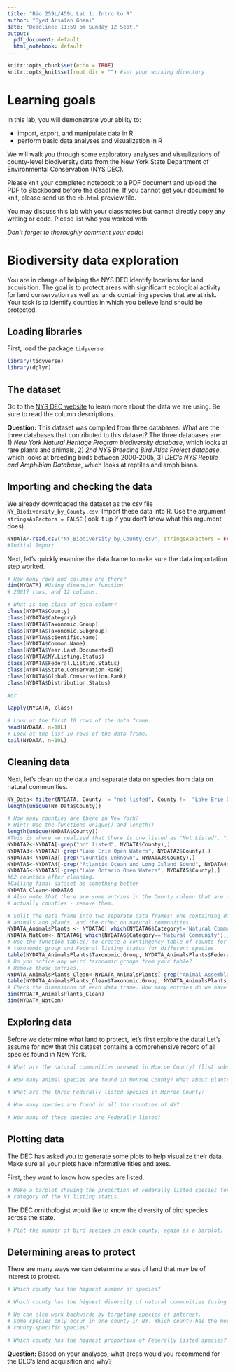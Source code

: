```yaml
---
title: "Bio 259L/459L Lab 1: Intro to R"
author: "Syed Arsalan Ghani"
date: "Deadline: 11:59 pm Sunday 12 Sept."
output:
  pdf_document: default
  html_notebook: default
---
```


```r
knitr::opts_chunk$set(echo = TRUE)
knitr::opts_knit$set(root.dir = "") #set your working directory
```

# Learning goals

In this lab, you will demonstrate your ability to:

* import, export, and manipulate data in R
* perform basic data analyses and visualization in R

We will walk you through some exploratory analyses and visualizations of county-level biodiversity data from the New York State Department of Environmental Conservation (NYS DEC).

Please knit your completed notebook to a PDF document and upload the PDF to Blackboard before the deadline. If you cannot get your document to knit, please send us the `nb.html` preview file.

You may discuss this lab with your classmates but cannot directly copy any writing or code. Please list who you worked with: 

*Don't forget to thoroughly comment your code!*

# Biodiversity data exploration

You are in charge of helping the NYS DEC identify locations for land acquisition. The goal is to protect areas with significant ecological activity for land conservation as well as lands containing species that are at risk. Your task is to identify counties in which you believe land should be protected.

## Loading libraries
First, load the package `tidyverse`. 

```r
library(tidyverse)
library(dplyr)
```

## The dataset

Go to the [NYS DEC website](https://data.ny.gov/Energy-Environment/Biodiversity-by-County-Distribution-of-Animals-Pla/tk82-7km5) to learn more about the data we are using. Be sure to read the column descriptions. 

**Question:** This dataset was compiled from three databases. What are the three databases that contributed to this dataset?
The three databases are:
1) _New York Natural Heritage Program biodiversity database_, which looks at rare plants and animals, 
2) _2nd NYS Breeding Bird Atlas Project database_, which looks at breeding birds between 2000-2005,
3) _DEC’s NYS Reptile and Amphibian Database_, which looks at reptiles and amphibians.    

## Importing and checking the data

We already downloaded the dataset as the csv file `NY_Biodiversity_by_County.csv`. Import these data into R. Use the argument `stringsAsFactors = FALSE` (look it up if you don't know what this argument does).

```r
NYDATA<-read.csv("NY_Biodiversity_by_County.csv", stringsAsFactors = FALSE) 
#Initial Import
```

Next, let's quickly examine the data frame to make sure the data importation step worked.

```r
# How many rows and columns are there?
dim(NYDATA) #Using dimension function
# 20017 rows, and 12 columns.

# What is the class of each column?
class(NYDATA$County)
class(NYDATA$Category)
class(NYDATA$Taxonomic.Group)
class(NYDATA$Taxonomic.Subgroup)
class(NYDATA$Scientific.Name)
class(NYDATA$Common.Name)
class(NYDATA$Year.Last.Documented)
class(NYDATA$NY.Listing.Status)
class(NYDATA$Federal.Listing.Status)
class(NYDATA$State.Conservation.Rank)
class(NYDATA$Global.Conservation.Rank)
class(NYDATA$Distribution.Status)

#or

lapply(NYDATA, class)

# Look at the first 10 rows of the data frame.
head(NYDATA, n=10L)
# Look at the last 10 rows of the data frame.
tail(NYDATA, n=10L)
```



## Cleaning data

Next, let's clean up the data and separate data on species from data on natural communities.

```r
NY_Data<-filter(NYDATA, County != "not listed", County !=  "Lake Erie Open Waters", County != "Counties Unknown", County != "Atlantic Ocean and Long Island Sound", County != "Lake Ontario Open Waters")
length(unique(NY_Data$County))
```


```r
# How many counties are there in New York?
# Hint: Use the functions unique() and length()
length(unique(NYDATA$County)) 
#This is where we realized that there is one listed as "Not Listed", "County Unknown", and 'Open Waters," etc.  
NYDATA2<-NYDATA[-grep("not listed", NYDATA$County),]
NYDATA3<-NYDATA2[-grep("Lake Erie Open Waters", NYDATA2$County),]
NYDATA4<-NYDATA3[-grep("Counties Unknown", NYDATA3$County),]
NYDATA5<-NYDATA4[-grep("Atlantic Ocean and Long Island Sound", NYDATA4$County),]
NYDATA6<-NYDATA5[-grep("Lake Ontario Open Waters", NYDATA5$County),]
#62 counties after cleaning. 
#Calling final dataset as something better
NYDATA_Clean<-NYDATA6
# Also note that there are some entries in the County column that are not 
# actually counties - remove them.

# Split the data frame into two separate data frames: one containing data on
# animals and plants, and the other on natural communities.
NYDATA_AnimalsPlants <- NYDATA6[ which(NYDATA6$Category!='Natural Community'),]
NYDATA_NatCom<- NYDATA6[ which(NYDATA6$Category=='Natural Community'),]
# Use the function table() to create a contingency table of counts for
# taxonomic group and Federal listing status for different species.
table(NYDATA_AnimalsPlants$Taxonomic.Group, NYDATA_AnimalsPlants$Federal.Listing.Status)
# Do you notice any weird taxonomic groups from your table? 
# Remove those entries.
NYDATA_AnimalsPlants_Clean<-NYDATA_AnimalsPlants[-grep("Animal Assemblages", NYDATA_AnimalsPlants$Taxonomic.Group),]
table(NYDATA_AnimalsPlants_Clean$Taxonomic.Group, NYDATA_AnimalsPlants_Clean$Federal.Listing.Status)
# Check the dimensions of each data frame. How many entries do we have for each?
dim(NYDATA_AnimalsPlants_Clean)
dim(NYDATA_NatCom)
```

## Exploring data

Before we determine what land to protect, let's first explore the data! Let's assume for now that this dataset contains a comprehensive record of all species found in New York.

```r
# What are the natural communities present in Monroe County? (list subsystems) 

# How many animal species are found in Monroe County? What about plants?

# What are the three Federally listed species in Monroe County?

# How many species are found in all the counties of NY?

# How many of these species are Federally listed?

```

## Plotting data

The DEC has asked you to generate some plots to help visualize their data. Make sure all your plots have informative titles and axes.

First, they want to know how species are listed.

```r
# Make a barplot showing the proportion of Federally listed species for each 
# category of the NY listing status.

```

The DEC ornithologist would like to know the diversity of bird species across the state.

```r
# Plot the number of bird species in each county, again as a barplot.

```

## Determining areas to protect

There are many ways we can determine areas of land that may be of interest to protect.

```r
# Which county has the highest number of species?

# Which county has the highest diversity of natural communities (using subgroups)?

# We can also work backwards by targeting species of interest. 
# Some species only occur in one county in NY. Which county has the most 
# county-specific species?

# Which county has the highest proportion of Federally listed species?

```

**Question:** Based on your analyses, what areas would you recommend for the DEC's land acquisition and why? 


